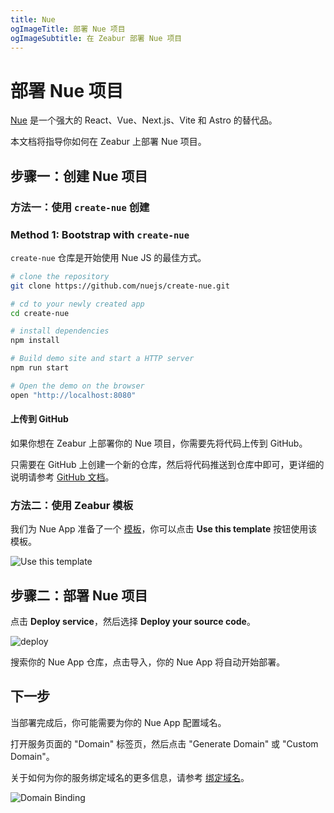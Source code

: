 ```yaml
---
title: Nue
ogImageTitle: 部署 Nue 项目
ogImageSubtitle: 在 Zeabur 部署 Nue 项目
---
```


# 部署 Nue 项目

[Nue](https://nuejs.org/) 是一个强大的 React、Vue、Next.js、Vite 和 Astro 的替代品。

本文档将指导你如何在 Zeabur 上部署 Nue 项目。

## 步骤一：创建 Nue 项目

### 方法一：使用 `create-nue` 创建

### Method 1: Bootstrap with `create-nue`

`create-nue` 仓库是开始使用 Nue JS 的最佳方式。

```bash
# clone the repository
git clone https://github.com/nuejs/create-nue.git

# cd to your newly created app
cd create-nue

# install dependencies
npm install

# Build demo site and start a HTTP server
npm run start

# Open the demo on the browser
open "http://localhost:8080"
```

#### 上传到 GitHub

如果你想在 Zeabur 上部署你的 Nue 项目，你需要先将代码上传到 GitHub。

只需要在 GitHub 上创建一个新的仓库，然后将代码推送到仓库中即可，更详细的说明请参考 [GitHub 文档](https://docs.github.com/en/github/importing-your-projects-to-github/adding-an-existing-project-to-github-using-the-command-line)。

### 方法二：使用 Zeabur 模板

我们为 Nue App 准备了一个 [模板](https://github.com/zeabur/nuejs-template)，你可以点击 **Use this template** 按钮使用该模板。

![Use this template](/guides/nodejs/nue/template.png)

## 步骤二：部署 Nue 项目

点击 **Deploy service**，然后选择 **Deploy your source code**。

![deploy](/deploy/common/select-service.en-US.png)

搜索你的 Nue App 仓库，点击导入，你的 Nue App 将自动开始部署。

## 下一步

当部署完成后，你可能需要为你的 Nue App 配置域名。

打开服务页面的 "Domain" 标签页，然后点击 "Generate Domain" 或 "Custom Domain"。

关于如何为你的服务绑定域名的更多信息，请参考 [绑定域名](/deploy/domain-binding)。

![Domain Binding](/guides/nodejs/nue/domain.png)
